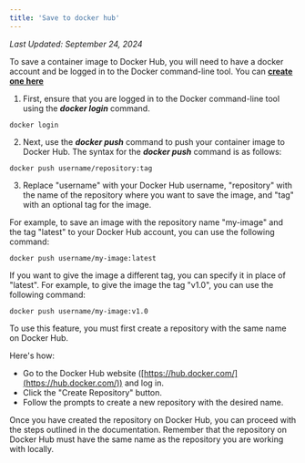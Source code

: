 ```yaml
---
title: 'Save to docker hub'
---
```


_Last Updated: September 24, 2024_

To save a container image to Docker Hub, you will need to have a docker account and be logged in to the Docker
command-line tool. You can **[create one here](https://hub.docker.com)**

1. First, ensure that you are logged in to the Docker command-line tool using the **_docker login_** command.

```shell
docker login
```

2. Next, use the **_docker push_** command to push your container image to Docker Hub. The syntax for the **_docker
   push_** command is as follows:

```shell
docker push username/repository:tag
```

3. Replace "username" with your Docker Hub username, "repository" with the name of the repository where you want to save
   the image, and "tag" with an optional tag for the image.

For example, to save an image with the repository name "my-image" and the tag "latest" to your Docker Hub account, you
can use the following command:

```shell
docker push username/my-image:latest
```

If you want to give the image a different tag, you can specify it in place of "latest". For example, to give the image
the tag "v1.0", you can use the following command:

```shell
docker push username/my-image:v1.0
```

To use this feature, you must first create a repository with the same name on Docker Hub.

Here's how:

- Go to the Docker Hub website ([https://hub.docker.com/](https://hub.docker.com/)) and log in.
- Click the "Create Repository" button.
- Follow the prompts to create a new repository with the desired name.

Once you have created the repository on Docker Hub, you can proceed with the steps outlined in the documentation.
Remember that the repository on Docker Hub must have the same name as the repository you are working with locally.
